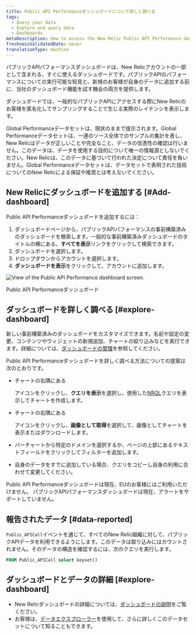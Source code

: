 ```yaml
---
title: Public API Performanceダッシュボードについて詳しく調べる
tags:
  - Query your data
  - Explore and query data
  - Dashboards
metaDescription: How to access the New Relic Public API Performance dashboard.
freshnessValidatedDate: never
translationType: machine
---
```



パブリックAPIパフォーマンスダッシュボードは、New Relicアカウントの一部として含まれる、すぐに使えるダッシュボードです。パブリックAPIのパフォーマンスについての実行可能な知見と、新規のお客様が自身のデータに追加する前に、当社のダッシュボード機能を試す機会の両方を提供します。

ダッシュボードでは、一般的なパブリックAPIにアクセスする際にNew Relicのお客様を匿名化してサンプリングすることで生じる実際のレイテンシを表示します。

<Callout variant="important">
  Global Performanceデータセットは、現状のままで提示されます。Global Performanceデータセットは、一連のソース全体でのサンプルの集計を表し、New Relicはデータが正しいことや完全なこと、データの信憑性の確認は行いません。このデータは、データを使用する目的について唯一の情報源としないでください。New Relicは、このデータに基づいて行われた決定について責任を負いません。Global Performanceデータセットは、データセットで表明された技術についてのNew Relicによる保証や推奨とは考えないでください。
</Callout>

## New Relicにダッシュボードを追加する [#Add-dashboard]

Public API Performanceダッシュボードを追加するには：

1. ダッシュボードページから、パブリックAPIパフォーマンスの事前構築済みのダッシュボードを検索します。一般的な事前構築済みダッシュボードのタイトルの横にある、**すべてを表示**リンクをクリックして検索できます。
2. ダッシュボードを選択します。
3. ドロップダウンからアカウントを選択します。
4. **ダッシュボードを表示**をクリックして、アカウントに追加します。

<img
  title="Public API Performance dashboard"
  alt="View of the Public API Performance dashboard screen."
  src={publicApiPerformanceDashForGpd}
/>

<figcaption>
  Public API Performanceダッシュボード
</figcaption>

## ダッシュボードを詳しく調べる [#explore-dashboard]

新しい事前構築済みのダッシュボードをカスタマイズできます。名前や設定の変更、コンテンツやウィジェットの新規追加、チャートの絞り込みなどを実行できます。詳細については、[ダッシュボードの管理](/docs/query-your-data/explore-query-data/dashboards/manage-your-dashboard/)を参照してください。

Public API Performanceダッシュボードを詳しく調べる方法についての提案は次のとおりです。

* チャートの右隅にある

  <Icon name="fe-more-horizontal"/>

  アイコンをクリックし、**クエリを表示**を選択し、使用した[NRQL](/docs/query-data/nrql-new-relic-query-language/getting-started/introduction-nrql)クエリを表示してチャートを作成します。

* チャートの右隅にある

  <Icon name="fe-more-horizontal"/>

  アイコンをクリックし、**画像として取得**を選択して、画像としてチャートを表示またはダウンロードします。

* バーチャートから特定のドメインを選択するか、ページの上部にあるテキストフィールドをクリックしてフィルターを追加します。

* 自身のデータをすでに追加している場合、クエリをコピーし自身の利用に合わせて変更してください。

<Callout variant="important">
  Public API Performanceダッシュボードは現在、EUのお客様にはご利用いただけません。
</Callout>

<Callout variant="important">
  パブリックAPIパフォーマンスダッシュボードは現在、アラートをサポートしていません。
</Callout>

## 報告されたデータ [#data-reported]

`Public_APICall`イベントを通じて、すべてのNew Relic組織に対して、パブリックAPIデータを利用できるようにします。このデータは取り込みにはカウントされません。そのデータの構造を確認するには、次のクエリを実行します。

```sql
FROM Public_APICall select keyset()
```

## ダッシュボードとデータの詳細 [#explore-dashboard]

* New Relicダッシュボードの詳細については、[ダッシュボードの説明](/docs/query-your-data/explore-query-data/dashboards/introduction-dashboards/)をご覧ください。
* お客様は、[データエクスプローラー](/docs/query-your-data/explore-query-data/browse-data/introduction-data-explorer/)を使用して、さらに詳しくこのデータセットについて知ることもできます。